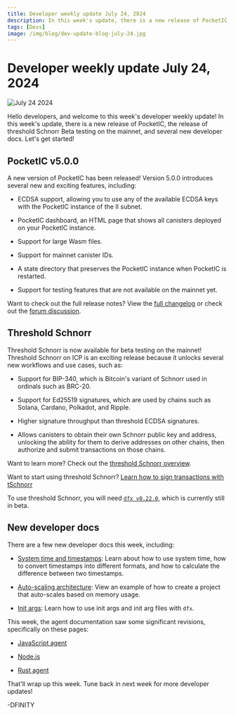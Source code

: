 ```yaml
---
title: Developer weekly update July 24, 2024
description: In this week's update, there is a new release of PocketIC, the release of threshold Schnorr Beta testing on the mainnet, and several new developer docs.
tags: [Devs]
image: /img/blog/dev-update-blog-july-24.jpg
---
```


# Developer weekly update July 24, 2024

![July 24 2024](../../static/img/blog/dev-update-blog-july-24.jpg)

Hello developers, and welcome to this week's developer weekly update! In this week's update, there is a new release of PocketIC, the release of threshold Schnorr Beta testing on the mainnet, and several new developer docs. Let's get started!

## PocketIC v5.0.0

A new version of PocketIC has been released! Version 5.0.0 introduces several new and exciting features, including:

- ECDSA support, allowing you to use any of the available ECDSA keys with the PocketIC instance of the II subnet.

- PocketIC dashboard, an HTML page that shows all canisters deployed on your PocketIC instance.

- Support for large Wasm files.

- Support for mainnet canister IDs.

- A state directory that preserves the PocketIC instance when PocketIC is restarted.

- Support for testing features that are not available on the mainnet yet.

Want to check out the full release notes? View the [full changelog](https://github.com/dfinity/ic/blob/cec100d1607eb2258441ff292a144ba88564458e/rs/pocket_ic_server/CHANGELOG.md#500---2024-07-22) or check out the [forum discussion](https://forum.dfinity.org/t/pocketic-version-5-0-0-several-new-cool-features/33544).


## Threshold Schnorr

Threshold Schnorr is now available for beta testing on the mainnet! Threshold Schnorr on ICP is an exciting release because it unlocks several new workflows and use cases, such as:

- Support for BIP-340, which is Bitcoin's variant of Schnorr used in ordinals such as BRC-20.

- Support for Ed25519 signatures, which are used by chains such as Solana, Cardano, Polkadot, and Ripple.

- Higher signature throughput than threshold ECDSA signatures.

- Allows canisters to obtain their own Schnorr public key and address, unlocking the ability for them to derive addresses on other chains, then authorize and submit transactions on those chains.

Want to learn more? Check out the [threshold Schnorr overview](/docs/current/developer-docs/smart-contracts/signatures/t-schnorr).

Want to start using threshold Schnorr? [Learn how to sign transactions with tSchnorr](/docs/current/developer-docs/smart-contracts/signatures/signing-messages-t-schnorr)

To use threshold Schnorr, you will need [`dfx v0.22.0`](https://github.com/dfinity/sdk/releases/tag/0.22.0-beta.0), which is currently still in beta.

## New developer docs

There are a few new developer docs this week, including:

- [System time and timestamps](/docs/current/developer-docs/smart-contracts/advanced-features/time-and-timestamps): Learn about how to use system time, how to convert timestamps into different formats, and how to calculate the difference between two timestamps.

- [Auto-scaling architecture](/docs/current/developer-docs/smart-contracts/write/auto-scaling-architecture): View an example of how to create a project that auto-scales based on memory usage.

- [Init args](/docs/current/developer-docs/developer-tools/cli-tools/advanced-dfx/init-args): Learn how to use init args and init arg files with `dfx`.

This week, the agent documentation saw some significant revisions, specifically on these pages:

- [JavaScript agent](/docs/current/developer-docs/developer-tools/off-chain/agents/javascript-agent)

- [Node.js](/docs/current/developer-docs/developer-tools/off-chain/agents/nodejs)

- [Rust agent](/docs/current/developer-docs/developer-tools/off-chain/agents/rust-agent)

That'll wrap up this week. Tune back in next week for more developer updates!

-DFINITY